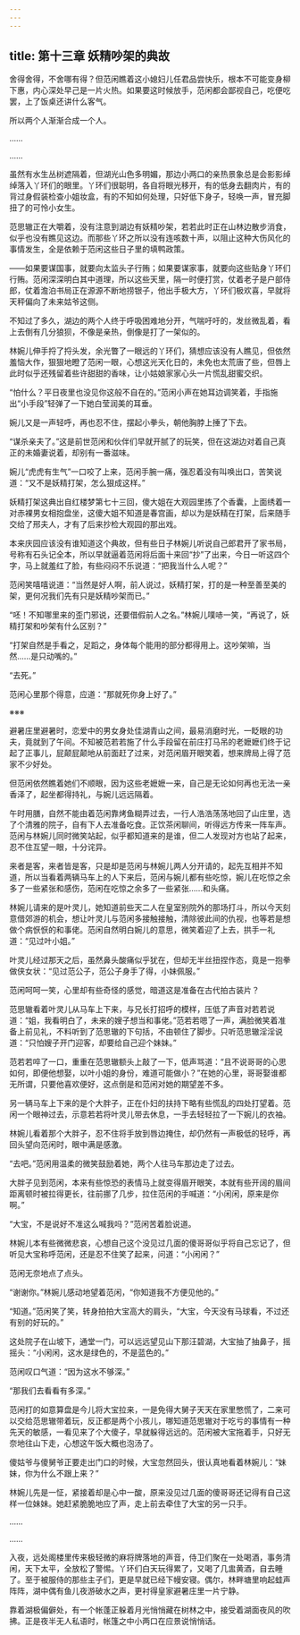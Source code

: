 ```yaml
---
---
---
```

title: 第十三章 妖精吵架的典故
---




舍得舍得，不舍哪有得？但范闲瞧着这小媳妇儿任君品尝快乐，根本不可能变身柳下惠，内心深处早己是一片火热。如果要这时候放手，范闲都会鄙视自己，吃便吃罢，上了饭桌还讲什么客气。

所以两个人渐渐合成一个人。

……

……

虽然有水生丛树遮隔着，但湖光山色多明媚，那边小两口的亲热景象总是会影影绰绰落入丫环们的眼里。丫环们很聪明，各自将眼光移开，有的低身去翻肉片，有的背过身假装检查小姐妆盒，有的不知如何处理，只好低下身子，轻唤一声，冒充脚扭了的可怜小女生。

范思辙正在大嚼着，没有注意到湖边有妖精吵架，若若此时正在山林边散步消食，似乎也没有瞧见这边。而那些丫环之所以没有连咳数十声，以阻止这种大伤风化的事情发生，全是依赖于范闲这些日子里的填鸭政策。

——如果要谋国事，就要向太监头子行贿；如果要谋家事，就要向这些贴身丫环们行贿。范闲深深明白其中道理，所以这些天里，隔一时便打赏，仗着老子是户部侍郎，仗着澹泊书局正在源源不断地捞银子，他出手极大方，丫环们极欢喜，早就将天秤偏向了未来姑爷这侧。

不知过了多久，湖边的两个人终于呼吸困难地分开，气喘吁吁的，发丝微乱着，看上去倒有几分狼狈，不像是亲热，倒像是打了一架似的。

林婉儿伸手捋了捋头发，余光瞥了一眼远的丫环们，猜想应该没有人瞧见，但依然羞恼大作，狠狠地瞪了范闲一眼，心想这光天化日的，未免也太荒唐了些，但唇上此时似乎还残留着些许甜甜的香味，让小姑娘家家心头一片慌乱甜蜜交织。

“怕什么？平日夜里也没见你这般不自在的。”范闲小声在她耳边调笑着，手指施出“小手段”轻弹了一下她白莹润美的耳垂。

婉儿又是一声轻呼，再也忍不住，摆起小拳头，朝他胸脖上捶了下去。

“谋杀亲夫了。”这是前世范闲和伙伴们早就开腻了的玩笑，但在这湖边对着自己真正的未婚妻说着，却别有一番滋味。

婉儿“虎虎有生气”一口咬了上来，范闲手腕一痛，强忍着没有叫唤出口，苦笑说道：“又不是妖精打架，怎么狠成这样。”

妖精打架这典出自红楼梦第七十三回，傻大姐在大观园里拣了个香囊，上面绣着一对赤裸男女相抱盘坐，这傻大姐不知道是春宫画，却以为是妖精在打架，后来随手交给了邢夫人，才有了后来抄检大观园的那出戏。

本来庆园应该没有谁知道这个典故，但有些日子林婉儿听说自己郎君开了家书局，号称有石头记全本，所以早就逼着范闲将后面十来回“抄”了出来，今日一听这四个字，马上就羞红了脸，有些闷闷不乐说道：“把我当什么人呢？”

范闲笑嘻嘻说道：“当然是好人啊，前人说过，妖精打架，打的是一种至善至美的架，更何况我们先有只是妖精吵架而已。”

“呸！不知哪里来的歪门邪说，还要借假前人之名。”林婉儿噗哧一笑，“再说了，妖精打架和吵架有什么区别？”

“打架自然是手看之，足蹈之，身体每个能用的部分都得用上。这吵架嘛，当然……是只动嘴的。”

“去死。”

范闲心里那个得意，应道：“那就死你身上好了。”

※※※

避暑庄里避暑时，恋爱中的男女身处佳湖青山之间，最易消磨时光，一眨眼的功夫，竟就到了午间。不知被范若若施了什么手段留在前庄打马吊的老嬷嬷们终于记起了正事儿，屁颠屁颠地从前面赶了过来，对范闲眉开眼笑着，想来牌局上得了范家不少好处。

但范闲依然瞧着她们不顺眼，因为这些老嬷嬷一来，自己是无论如何再也无法一亲香泽了，起坐都得持礼，与婉儿远远隔着。

午时用膳，自然不能由着范闲靠烤鱼糊弄过去，一行人浩浩荡荡地回了山庄里，选了个清雅的院子，自有下人去准备吃食。正饮茶闲聊间，听得远方传来一阵车声。范闲与林婉儿同时微笑站起，似乎都知道来的是谁，但二人发现对方也站了起来，忍不住互望一眼，十分诧异。

来者是客，来者皆是客，只是却是范闲与林婉儿两人分开请的，起先互相并不知道，所以当看着两辆马车上的人下来后，范闲与婉儿都有些吃惊，婉儿在吃惊之余多了一些紧张和感伤，范闲在吃惊之余多了一些紧张……和头痛。

林婉儿请来的是叶灵儿，她知道前些天二人在皇室别院外的那场打斗，所以今天刻意借郊游的机会，想让叶灵儿与范闲多接触接触，清除彼此间的仇视，也等若是想做个病恹恹的和事佬。范闲自然明白婉儿的意思，微笑着迎了上去，拱手一礼道：“见过叶小姐。”

叶灵儿经过那天之后，虽然鼻头酸痛似乎犹在，但却无半丝扭捏作态，竟是一抱拳做侠女状：“见过范公子，范公子身手了得，小妹佩服。”

范闲呵呵一笑，心里却有些奇怪的感觉，暗道这是准备在古代拍古装片？

范思辙看着叶灵儿从马车上下来，与兄长打招呼的模样，压低了声音对若若说道：“姐，我看明白了，未来的嫂子想当和事佬。”范若若嗯了一声，满脸微笑着准备上前见礼，不料听到了范思辙的下句括，不由顿住了脚步。只听范思辙淫淫说道：“只怕嫂子开门迎客，却要给自己迎个妹妹。”

范若若啐了一口，重重在范思辙额头上敲了一下，低声骂道：“且不说哥哥的心思如何，即便他想娶，以叶小姐的身份，难道可能做小？”在她的心里，哥哥娶谁都无所谓，只要他喜欢便好，这点倒是和范闲对她的期望差不多。

另一辆马车上下来的是个大胖子，正在仆妇的扶持下略有些慌乱的四处打望着。范闲一个眼神过去，示意若若将叶灵儿带去休息，一手去轻轻拉了一下婉儿的衣袖。

林婉儿看着那个大胖子，忍不住将手放到唇边掩住，却仍然有一声极低的轻呼，再回头望向范闲时，眼中满是感激。

“去吧。”范闲用温柔的微笑鼓励着她，两个人往马车那边走了过去。

大胖子见到范闲，本来有些惊恐的表情马上就变得眉开眼笑，本就有些开阔的眉间距离顿时被拉得更长，往前挪了几步，拉住范闲的手喊道：“小闲闲，原来是你啊。”

“大宝，不是说好不准这么喊我吗？”范闲苦着脸说道。

林婉儿本有些微微悲哀，心想自己这个没见过几面的傻哥哥似乎将自己忘记了，但听见大宝称呼范闲，还是忍不住笑了起来，问道：“小闲闲？”

范闲无奈地点了点头。

“谢谢你。”林婉儿感动地望着范闲，“你知道我不方便见他的。”

“知道。”范闲笑了笑，转身拍拍大宝高大的肩头，“大宝，今天没有马球看，不过还有别的好玩的。”

这处院子在山坡下，通堂一门，可以远远望见山下那汪碧湖，大宝抽了抽鼻子，摇摇头：“小闲闲，这水是绿色的，不是蓝色的。”

范闲叹口气道：“因为这水不够深。”

“那我们去看看有多深。”

范闲打的如意算盘是今儿将大宝拉来，一是免得大舅子天天在家里憋慌了，二来可以交给范思辙带着玩，反正都是两个小孩儿，哪知道范思辙对于吃亏的事情有一种先天的敏感，一看见来了个大傻子，早就躲得远远的。范闲被大宝拖着手，只好无奈地往山下走，心想这午饭大概也泡汤了。

傻姑爷与傻舅爷正要走出门口的时候，大宝忽然回头，很认真地看着林婉儿：“妹妹，你为什么不跟上来？”

林婉儿先是一怔，紧接着却是心中一酸，原来没见过几面的傻哥哥还记得有自己这样一位妹妹。她赶紧脆脆地应了声，走上前去牵住了大宝的另一只手。

……

……

入夜，远处阁楼里传来极轻微的麻将牌落地的声音，侍卫们聚在一处喝酒，事务清闲，天下太平，全放松了警惕。丫环们白天玩得累了，又喝了几盅黄酒，自去睡了。至于被服侍的那些主子们，更是早就已经下幔安寝。偶尔，林畔塘里响起蛙声阵阵，湖中偶有鱼儿夜游破水之声，更衬得皇家避暑庄里一片宁静。

靠着湖极偏僻处，有一个帐蓬正躲着月光悄悄藏在树林之中，接受着湖面夜风的吹拂。正是夜半无人私语时，帐篷之中小两口在应景说悄悄话。